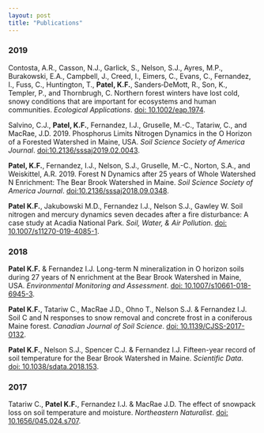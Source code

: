 ```yaml
---
layout: post
title: "Publications"
---
```


### 2019	

Contosta, A.R., Casson, N.J., Garlick, S., Nelson, S.J., Ayres, M.P., Burakowski, E.A., Campbell, J., Creed, I., Eimers, C., Evans, C., Fernandez, I., Fuss, C., Huntington, T., **Patel, K.F.**, Sanders‐DeMott, R., Son, K., Templer, P., and Thornbrugh, C. Northern forest winters have lost cold, snowy conditions that are important for ecosystems and human communities. *Ecological Applications*. [doi: 10.1002/eap.1974](https://doi.org/10.1002/eap.1974).

Salvino, C.J., **Patel, K.F.**, Fernandez, I.J., Gruselle, M.-C., Tatariw, C., and MacRae, J.D. 2019. Phosphorus Limits Nitrogen Dynamics in the O Horizon of a Forested Watershed in Maine, USA. *Soil Science Society of America Journal*. [doi:10.2136/sssaj2019.02.0043](https://doi.org/10.2136/sssaj2019.02.0043).


**Patel, K.F.**, Fernandez, I.J., Nelson, S.J., Gruselle, M.-C., Norton, S.A., and Weiskittel, A.R. 2019. Forest N Dynamics after 25 years of Whole Watershed N Enrichment: The Bear Brook Watershed in Maine. *Soil Science Society of America Journal*. [doi:10.2136/sssaj2018.09.0348](https://doi.org/10.2136/sssaj2018.09.0348).


**Patel K.F.**, Jakubowski M.D., Fernandez I.J., Nelson S.J., Gawley W. Soil nitrogen and mercury dynamics seven decades after a fire disturbance: A case study at Acadia National Park. *Soil, Water, & Air Pollution*. [doi: 10.1007/s11270-019-4085-1](https://doi.org/10.1007/s11270-019-4085-1).


### 2018		

**Patel K.F.** & Fernandez I.J. Long-term N mineralization in O horizon soils during 27 years of N enrichment at the Bear Brook Watershed in Maine, USA. *Environmental Monitoring and Assessment*. [doi: 10.1007/s10661-018-6945-3](https://doi.org/10.1007/s10661-018-6945-3).

**Patel K.F.**, Tatariw C., MacRae J.D., Ohno T., Nelson S.J. & Fernandez I.J. Soil C and N responses to snow removal and concrete frost in a coniferous Maine forest. *Canadian Journal of Soil Science*. [doi: 10.1139/CJSS-2017-0132](https://doi.org/10.1139/CJSS-2017-0132).

**Patel K.F.**, Nelson S.J., Spencer C.J. & Fernandez I.J. Fifteen-year record of soil temperature for the Bear Brook Watershed in Maine. *Scientific Data*. [doi: 10.1038/sdata.2018.153](https://doi.org/10.1038/sdata.2018.153).

### 2017

Tatariw C., **Patel K.F.**, Fernandez I.J. & MacRae J.D. The effect of snowpack loss on soil temperature and moisture. *Northeastern Naturalist*. [doi: 10.1656/045.024.s707](https://doi.org/10.1656/045.024.s707).

